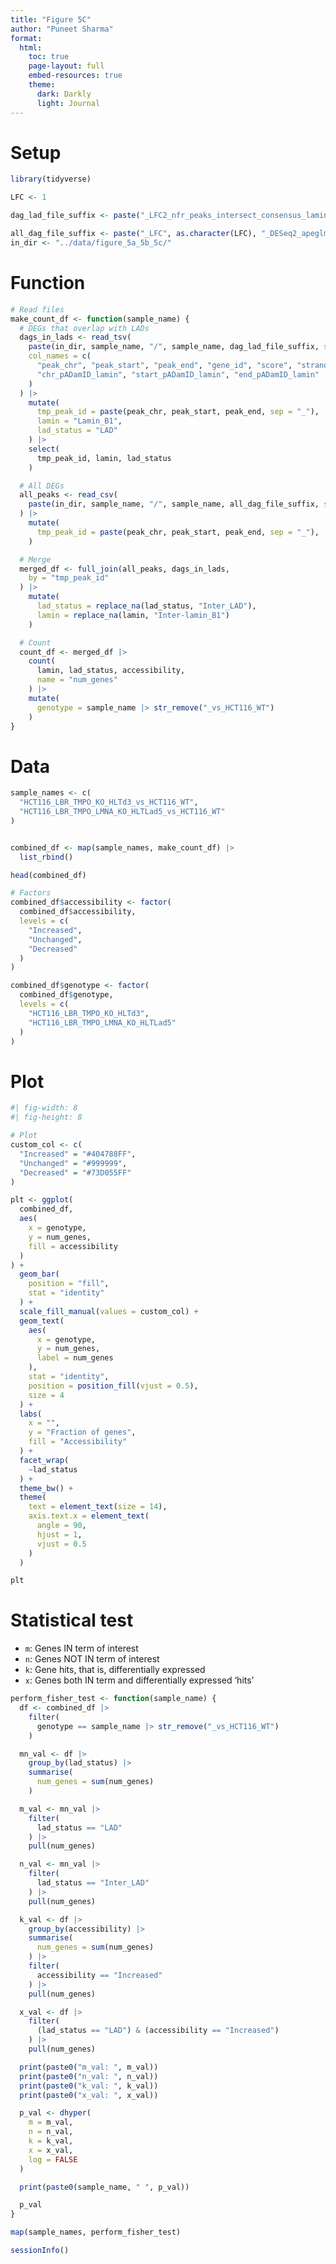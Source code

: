 ```yaml
---
title: "Figure 5C"
author: "Puneet Sharma"
format:
  html:
    toc: true
    page-layout: full
    embed-resources: true
    theme: 
      dark: Darkly
      light: Journal
---
```


# Setup

```r
library(tidyverse)
```

```r
LFC <- 1

dag_lad_file_suffix <- paste("_LFC2_nfr_peaks_intersect_consensus_laminB1.bed", sep = "")

all_dag_file_suffix <- paste("_LFC", as.character(LFC), "_DESeq2_apeglm_res.csv", sep = "")
in_dir <- "../data/figure_5a_5b_5c/"
```

# Function

```r
# Read files
make_count_df <- function(sample_name) {
  # DEGs that overlap with LADs
  dags_in_lads <- read_tsv(
    paste(in_dir, sample_name, "/", sample_name, dag_lad_file_suffix, sep = ""),
    col_names = c(
      "peak_chr", "peak_start", "peak_end", "gene_id", "score", "strand",
      "chr_pADamID_lamin", "start_pADamID_lamin", "end_pADamID_lamin"
    )
  ) |>
    mutate(
      tmp_peak_id = paste(peak_chr, peak_start, peak_end, sep = "_"),
      lamin = "Lamin_B1",
      lad_status = "LAD"
    ) |>
    select(
      tmp_peak_id, lamin, lad_status
    )

  # All DEGs
  all_peaks <- read_csv(
    paste(in_dir, sample_name, "/", sample_name, all_dag_file_suffix, sep = "")
  ) |>
    mutate(
      tmp_peak_id = paste(peak_chr, peak_start, peak_end, sep = "_"),
    )

  # Merge
  merged_df <- full_join(all_peaks, dags_in_lads,
    by = "tmp_peak_id"
  ) |>
    mutate(
      lad_status = replace_na(lad_status, "Inter_LAD"),
      lamin = replace_na(lamin, "Inter-lamin_B1")
    )

  # Count
  count_df <- merged_df |>
    count(
      lamin, lad_status, accessibility,
      name = "num_genes"
    ) |>
    mutate(
      genotype = sample_name |> str_remove("_vs_HCT116_WT")
    )
}
```

# Data

```r
sample_names <- c(
  "HCT116_LBR_TMPO_KO_HLTd3_vs_HCT116_WT",
  "HCT116_LBR_TMPO_LMNA_KO_HLTLad5_vs_HCT116_WT"
)


combined_df <- map(sample_names, make_count_df) |>
  list_rbind()
```

```r
head(combined_df)
```

```r
# Factors
combined_df$accessibility <- factor(
  combined_df$accessibility,
  levels = c(
    "Increased",
    "Unchanged",
    "Decreased"
  )
)

combined_df$genotype <- factor(
  combined_df$genotype,
  levels = c(
    "HCT116_LBR_TMPO_KO_HLTd3",
    "HCT116_LBR_TMPO_LMNA_KO_HLTLad5"
  )
)
```

# Plot

```r
#| fig-width: 8
#| fig-height: 8

# Plot
custom_col <- c(
  "Increased" = "#404788FF",
  "Unchanged" = "#999999",
  "Decreased" = "#73D055FF"
)

plt <- ggplot(
  combined_df,
  aes(
    x = genotype,
    y = num_genes,
    fill = accessibility
  )
) +
  geom_bar(
    position = "fill",
    stat = "identity"
  ) +
  scale_fill_manual(values = custom_col) +
  geom_text(
    aes(
      x = genotype,
      y = num_genes,
      label = num_genes
    ),
    stat = "identity",
    position = position_fill(vjust = 0.5),
    size = 4
  ) +
  labs(
    x = "",
    y = "Fraction of genes",
    fill = "Accessibility"
  ) +
  facet_wrap(
    ~lad_status
  ) +
  theme_bw() +
  theme(
    text = element_text(size = 14),
    axis.text.x = element_text(
      angle = 90,
      hjust = 1,
      vjust = 0.5
    )
  )

plt
```


# Statistical test

- `m`: Genes IN term of interest
- `n`: Genes NOT IN term of interest
- `k`: Gene hits, that is, differentially expressed
- `x`: Genes both IN term and differentially expressed 'hits'

```r
perform_fisher_test <- function(sample_name) {
  df <- combined_df |>
    filter(
      genotype == sample_name |> str_remove("_vs_HCT116_WT")
    )

  mn_val <- df |>
    group_by(lad_status) |>
    summarise(
      num_genes = sum(num_genes)
    )

  m_val <- mn_val |>
    filter(
      lad_status == "LAD"
    ) |>
    pull(num_genes)

  n_val <- mn_val |>
    filter(
      lad_status == "Inter_LAD"
    ) |>
    pull(num_genes)

  k_val <- df |>
    group_by(accessibility) |>
    summarise(
      num_genes = sum(num_genes)
    ) |>
    filter(
      accessibility == "Increased"
    ) |>
    pull(num_genes)

  x_val <- df |>
    filter(
      (lad_status == "LAD") & (accessibility == "Increased")
    ) |>
    pull(num_genes)

  print(paste0("m_val: ", m_val))
  print(paste0("n_val: ", n_val))
  print(paste0("k_val: ", k_val))
  print(paste0("x_val: ", x_val))

  p_val <- dhyper(
    m = m_val,
    n = n_val,
    k = k_val,
    x = x_val,
    log = FALSE
  )

  print(paste0(sample_name, " ", p_val))

  p_val
}

map(sample_names, perform_fisher_test)
```


```r
sessionInfo()
```
